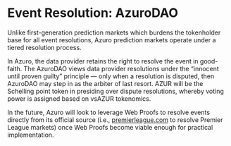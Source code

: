 # Event Resolution: AzuroDAO

Unlike first-generation prediction markets which burdens the tokenholder base for all event resolutions, Azuro prediction markets operate under a tiered resolution process.

In Azuro, the data provider retains the right to resolve the event in good-faith. The AzuroDAO views data provider resolutions under the “innocent until proven guilty” principle — only when a resolution is disputed, then AzuroDAO may step in as the arbiter of last resort. AZUR will be the Schelling point token in presiding over dispute resolutions, whereby voting power is assigned based on vsAZUR tokenomics.

In the future, Azuro will look to leverage Web Proofs to resolve events directly from its official source (i.e., [premierleague.com](http://premierleague.com/) to resolve Premier League markets) once Web Proofs become viable enough for practical implementation.
